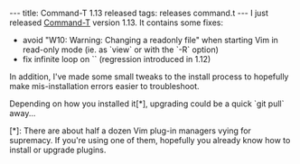 ---
title: Command-T 1.13 released
tags: releases command.t
---
I just released [[Command-T]] version 1.13. It contains some fixes:

* avoid "W10: Warning: Changing a readonly file" when starting Vim in read-only mode (ie. as `view` or with the `-R` option)
* fix infinite loop on `<Tab>` (regression introduced in 1.12)

In addition, I've made some small tweaks to the install process to hopefully make mis-installation errors easier to troubleshoot.

Depending on how you installed it[*], upgrading could be a quick `git pull` away...

[*]: There are about half a dozen Vim plug-in managers vying for supremacy. If you're using one of them, hopefully you already know how to install or upgrade plugins.
